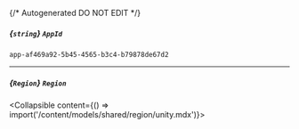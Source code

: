{/* Autogenerated DO NOT EDIT  */}

##### *{`string`}* `AppId`
`app-af469a92-5b45-4565-b3c4-b79878de67d2`

---
##### *{`Region`}* `Region`
<Collapsible content={() => import('/content/models/shared/region/unity.mdx')}>
</Collapsible>

